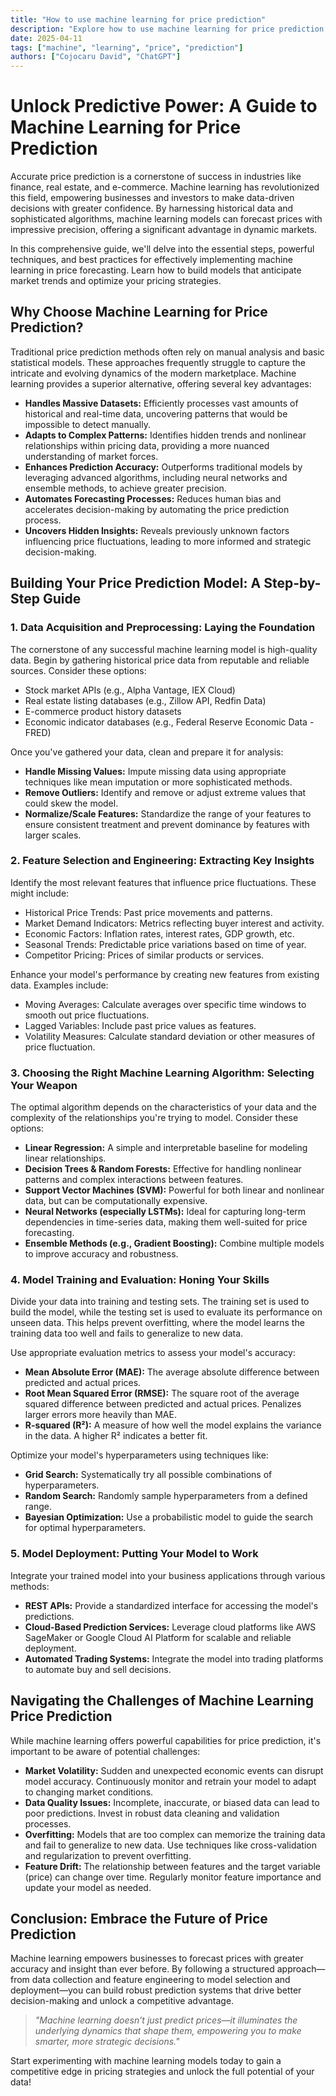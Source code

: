 ```yaml
---
title: "How to use machine learning for price prediction"
description: "Explore how to use machine learning for price prediction in this detailed guide, offering insights, strategies, and practical tips to enhance your understanding and application of the topic."
date: 2025-04-11
tags: ["machine", "learning", "price", "prediction"]
authors: ["Cojocaru David", "ChatGPT"]
---
```


# Unlock Predictive Power: A Guide to Machine Learning for Price Prediction

Accurate price prediction is a cornerstone of success in industries like finance, real estate, and e-commerce. Machine learning has revolutionized this field, empowering businesses and investors to make data-driven decisions with greater confidence. By harnessing historical data and sophisticated algorithms, machine learning models can forecast prices with impressive precision, offering a significant advantage in dynamic markets.

In this comprehensive guide, we'll delve into the essential steps, powerful techniques, and best practices for effectively implementing machine learning in price forecasting. Learn how to build models that anticipate market trends and optimize your pricing strategies.

## Why Choose Machine Learning for Price Prediction?

Traditional price prediction methods often rely on manual analysis and basic statistical models. These approaches frequently struggle to capture the intricate and evolving dynamics of the modern marketplace. Machine learning provides a superior alternative, offering several key advantages:

- **Handles Massive Datasets:** Efficiently processes vast amounts of historical and real-time data, uncovering patterns that would be impossible to detect manually.
- **Adapts to Complex Patterns:** Identifies hidden trends and nonlinear relationships within pricing data, providing a more nuanced understanding of market forces.
- **Enhances Prediction Accuracy:** Outperforms traditional models by leveraging advanced algorithms, including neural networks and ensemble methods, to achieve greater precision.
- **Automates Forecasting Processes:** Reduces human bias and accelerates decision-making by automating the price prediction process.
- **Uncovers Hidden Insights:** Reveals previously unknown factors influencing price fluctuations, leading to more informed and strategic decision-making.

## Building Your Price Prediction Model: A Step-by-Step Guide

### 1. Data Acquisition and Preprocessing: Laying the Foundation

The cornerstone of any successful machine learning model is high-quality data. Begin by gathering historical price data from reputable and reliable sources. Consider these options:

- Stock market APIs (e.g., Alpha Vantage, IEX Cloud)
- Real estate listing databases (e.g., Zillow API, Redfin Data)
- E-commerce product history datasets
- Economic indicator databases (e.g., Federal Reserve Economic Data - FRED)

Once you've gathered your data, clean and prepare it for analysis:

- **Handle Missing Values:** Impute missing data using appropriate techniques like mean imputation or more sophisticated methods.
- **Remove Outliers:** Identify and remove or adjust extreme values that could skew the model.
- **Normalize/Scale Features:** Standardize the range of your features to ensure consistent treatment and prevent dominance by features with larger scales.

### 2. Feature Selection and Engineering: Extracting Key Insights

Identify the most relevant features that influence price fluctuations. These might include:

- Historical Price Trends: Past price movements and patterns.
- Market Demand Indicators: Metrics reflecting buyer interest and activity.
- Economic Factors: Inflation rates, interest rates, GDP growth, etc.
- Seasonal Trends: Predictable price variations based on time of year.
- Competitor Pricing: Prices of similar products or services.

Enhance your model's performance by creating new features from existing data. Examples include:

- Moving Averages: Calculate averages over specific time windows to smooth out price fluctuations.
- Lagged Variables: Include past price values as features.
- Volatility Measures: Calculate standard deviation or other measures of price fluctuation.

### 3. Choosing the Right Machine Learning Algorithm: Selecting Your Weapon

The optimal algorithm depends on the characteristics of your data and the complexity of the relationships you're trying to model. Consider these options:

- **Linear Regression:** A simple and interpretable baseline for modeling linear relationships.
- **Decision Trees & Random Forests:** Effective for handling nonlinear patterns and complex interactions between features.
- **Support Vector Machines (SVM):** Powerful for both linear and nonlinear data, but can be computationally expensive.
- **Neural Networks (especially LSTMs):** Ideal for capturing long-term dependencies in time-series data, making them well-suited for price forecasting.
- **Ensemble Methods (e.g., Gradient Boosting):** Combine multiple models to improve accuracy and robustness.

### 4. Model Training and Evaluation: Honing Your Skills

Divide your data into training and testing sets. The training set is used to build the model, while the testing set is used to evaluate its performance on unseen data. This helps prevent overfitting, where the model learns the training data too well and fails to generalize to new data.

Use appropriate evaluation metrics to assess your model's accuracy:

- **Mean Absolute Error (MAE):** The average absolute difference between predicted and actual prices.
- **Root Mean Squared Error (RMSE):** The square root of the average squared difference between predicted and actual prices. Penalizes larger errors more heavily than MAE.
- **R-squared (R²):** A measure of how well the model explains the variance in the data. A higher R² indicates a better fit.

Optimize your model's hyperparameters using techniques like:

- **Grid Search:** Systematically try all possible combinations of hyperparameters.
- **Random Search:** Randomly sample hyperparameters from a defined range.
- **Bayesian Optimization:** Use a probabilistic model to guide the search for optimal hyperparameters.

### 5. Model Deployment: Putting Your Model to Work

Integrate your trained model into your business applications through various methods:

- **REST APIs:** Provide a standardized interface for accessing the model's predictions.
- **Cloud-Based Prediction Services:** Leverage cloud platforms like AWS SageMaker or Google Cloud AI Platform for scalable and reliable deployment.
- **Automated Trading Systems:** Integrate the model into trading platforms to automate buy and sell decisions.

## Navigating the Challenges of Machine Learning Price Prediction

While machine learning offers powerful capabilities for price prediction, it's important to be aware of potential challenges:

- **Market Volatility:** Sudden and unexpected economic events can disrupt model accuracy. Continuously monitor and retrain your model to adapt to changing market conditions.
- **Data Quality Issues:** Incomplete, inaccurate, or biased data can lead to poor predictions. Invest in robust data cleaning and validation processes.
- **Overfitting:** Models that are too complex can memorize the training data and fail to generalize to new data. Use techniques like cross-validation and regularization to prevent overfitting.
- **Feature Drift:** The relationship between features and the target variable (price) can change over time. Regularly monitor feature importance and update your model as needed.

## Conclusion: Embrace the Future of Price Prediction

Machine learning empowers businesses to forecast prices with greater accuracy and insight than ever before. By following a structured approach—from data collection and feature engineering to model selection and deployment—you can build robust prediction systems that drive better decision-making and unlock a competitive advantage.

> _"Machine learning doesn’t just predict prices—it illuminates the underlying dynamics that shape them, empowering you to make smarter, more strategic decisions."_

Start experimenting with machine learning models today to gain a competitive edge in pricing strategies and unlock the full potential of your data!
